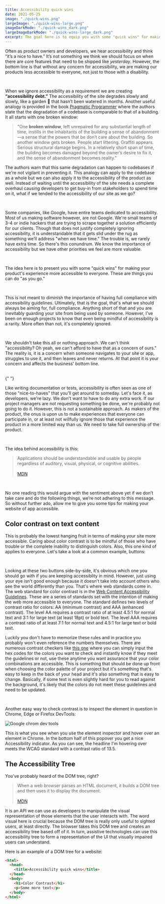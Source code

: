 ```yaml
---
title: Accessibility quick wins
date: 2021-05-25
image: "./quick-wins.png"
largeImage: "./quick-wins-large.png"
imageDarkMode: "./quick-wins_dark.png"
largeImageDarkMode: "./quick-wins-large_dark.png"
excerpt: The goal here is to equip you with some "quick wins" for making your product's experience more accessible to everyone.
---
```


Often as product owners and developers, we hear accessibility and think “it’s a nice to have.”
It’s not something we think we should focus on when there are core features that need to be shipped like _yesterday_.
However, the bottom line is that without any concern for accessibility, we are making our products less accessible to everyone, not just to those with a disability.

<br />

When we ignore accessibility as a requirement we are creating **“accessibility debt.”**
The accessibility of the site degrades slowly and slowly, like a garden 🌱 that hasn’t
been watered in months. Another useful analogy is provided in the book [Pragmatic
Programmer](https://learning.oreilly.com/library/view/the-pragmatic-programmer/020161622X/) where the authors state that the degradation of a codebase is comparable to that of a
building. It all starts with one broken window:

> "One **broken window**, left unrepaired for any substantial length of time, instills in the inhabitants of the building a sense of abandonment—a sense that the powers that be don’t care about the building. So another window gets broken. People start littering. Graffiti appears. Serious structural damage begins. In a relatively short span of time, the building becomes damaged beyond the owner’s desire to fix it, and the sense of abandonment becomes reality."

The authors warn that this same degradation can happen to codebases if we're not vigilant in preventing it. This analogy can apply to the codebase as a whole but we can also apply it to the accessibility of the product as well. Instead of waiting until the accessibility of the site needs a complete overhaul causing developers to get buy-in from stakeholders to spend time on it, what if we tended to the accessibility of our site as we go?

<br />

Some companies, like Google, have entire teams dedicated to accessibility. Most of us making software however, are not Google. We're small teams of 3-4 or indie hackers that are trying to scrape together a solution efficiently for our clients. Though that does not justify completely ignoring accessibility, it is understandable that it gets slid under the rug as something we'll address "when we have time." The trouble is, we rarely have extra time. So there's this conundrum. We know the importance of accessibility but we have other priorities we feel are more valuable.

<br />

The idea here is to present you with some "quick wins" for making your product's experience more accessible to everyone. These are things you can do "as you go."

<br />

This is not meant to diminish the importance of having full compliance with accessibility guidelines. Ultimately, that is the goal, that's what we should always be aiming for, full compliance. Anything short of that and you are inevitably guarding your site from being used by someone. However, I've been on enough projects to know that even being mindful of accessibility is a rarity. More often than not, it's completely ignored.

<br />

We shouldn't take this all or nothing approach. We can't think "accessibility? Oh yeah, we can't afford to have that as a concern of ours." The reality is, it is a concern when someone navigates to your site or app, struggles to use it, and then leaves and never returns. At that point it is your concern and affects the business' bottom line.

<br />{" "}

Like writing documentation or tests, accessibility is often seen as one of those "nice-to-haves" that you'll get around to someday. Let's face it, as developers, we're lazy. We don't want to have to do any extra work. If our project managers are not requesting something be done, we're probably not going to do it. However, this is not a sustainable approach. As makers of the product, the onus is upon us to make experiences that everyone can participate in, or at least not willfully ignore those that experience the product in a more limited way than us. We need to take full ownership of the product.

<br />

The idea behind accessibility is this:

> Applications should be understandable and usable by people regardless of auditory, visual, physical, or cognitive abilities. <br /><br /> [MDN](https://developer.mozilla.org/en-US/docs/Learn/Accessibility)

<br />

No one reading this would argue with the sentiment above yet if we don’t take care and do the following things, we’re not adhering to this message. So without further ado, allow me to give you some tips for making your website of app accessible.

## Color contrast on text content

This is probably the lowest hanging fruit in terms of making your site more accessible. Caring about color contrast is to be mindful of those who have trouble or the complete inability to distinguish colors. Also, this one kind of applies to everyone. Let's take a look at a common example, buttons:

<ButtonContrastExample disableDescription />

<br />

Looking at these two buttons side-by-side, it's obvious which one you should go with if you are keeping accessiblity in mind. However, just using your eye isn't good enough because it doesn't take into account others who see the world differently than you. That's where web standards come in. The web standard for color contrast is in the [Web Content Accessibility Guidelines](https://www.w3.org/TR/2008/REC-WCAG20-20081211/). These are a series of standards set with the intention of making the web more accessible to everyone. The standard defines two levels of contrast ratio for colors: AA (minimum contrast) and AAA (enhanced contrast). The level AA requires a contrast ratio of at least 4.5:1 for normal text and 3:1 for large text (at least 18pt) or bold text. The level AAA requires a contrast ratio of at least 7:1 for normal text and 4.5:1 for large text or bold text.

<ButtonContrastExample />

Luckily you don't have to memorize these rules and in practice you probably won't
even reference the numbers themselves. There are numerous contrast checkers like
[this one](https://coolors.co/contrast-checker/0a1b2e-aec9e5) where you can simply
input the hex codes for the colors you want to check and instantly know if they meet
the guidelines or not, use these anytime you want assurance that your color combinations
are accessible. This is something that should be done up front when choosing the
color palette of your project but it's something that's easy to keep in the back
of your head and it's also something that is easy to change. Basically, if some text
is even slightly hard for you to read against the background, it's likely that the
colors do not meet these guidelines and need to be updated.

<br />

Another easy way to check contrast is to inspect the element in question in Chrome, Edge or Firefox DevTools:

![Google chrom dev tools](./a11y-dev-tools.png)

This is what you see when you use the element inspector and hover over an element in Chrome. In the bottom half of this popover you get a nice Accessibility indicator. As you can see, the headline I'm hovering over meets the WCAG standard with a contrast ratio of 13.5.

## The Accessibility Tree

You've probably heard of the DOM tree, right?

> When a web browser parses an HTML document, it builds a DOM tree and then uses it to display the document. <br /><br /> [MDN](https://developer.mozilla.org/en-US/docs/Web/API/Document_Object_Model/Introduction)

It is an API we can use as developers to manipulate the visual representation of those elements that the user interacts with. The word visual here is crucial because the DOM tree is really only useful to sighted users, at least directly. The browser takes this DOM tree and creates an accessibility tree based off of it. In turn, assistive technologies can use this accessibility tree to form a representation of the UI that visually impaired users can understand.

Here is an example of a DOM tree for a website:

```html
<html>
  <head>
    <title>Accessibility quick wins</title>
  </head>
  <body>
    <h1>Color Contrast</h1>
    <p>Some more text</p>
  </body>
</html>
```
